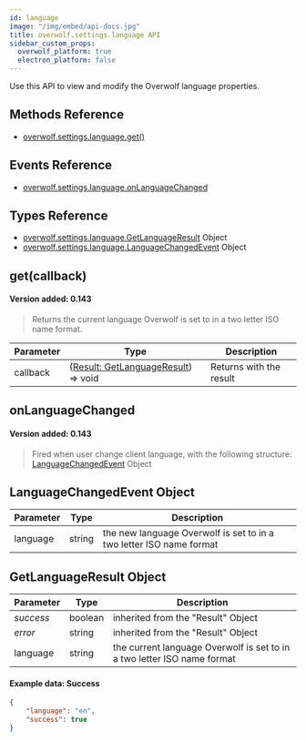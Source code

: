 ```yaml
---
id: language
image: "/img/embed/api-docs.jpg"
title: overwolf.settings.language API
sidebar_custom_props:
  overwolf_platform: true
  electron_platform: false
---
```


Use this API to view and modify the Overwolf language properties.

## Methods Reference

* [overwolf.settings.language.get()](#getcallback)

## Events Reference

* [overwolf.settings.language.onLanguageChanged](#onlanguagechanged)

## Types Reference

* [overwolf.settings.language.GetLanguageResult](#getlanguageresult-object) Object
* [overwolf.settings.language.LanguageChangedEvent](#getlanguageresult-object) Object

## get(callback)
#### Version added: 0.143

> Returns the current language Overwolf is set to in a two letter ISO name format.

Parameter | Type                  | Description                                     |
--------- | ----------------------| ----------------------------------------------- |
callback  | ([Result: GetLanguageResult](#getlanguageresult-object)) => void  | Returns with the result      |

## onLanguageChanged
#### Version added: 0.143

> Fired when user change client language, with the following structure: [LanguageChangedEvent](#languagechangedevent-object) Object

## LanguageChangedEvent Object

Parameter   | Type                              | Description           |
------------| ----------------------------------|---------------------- |
language    |  string                           | the new language Overwolf is set to in a two letter ISO name format  | 


## GetLanguageResult Object

Parameter          | Type     | Description                                 |
-------------------| ---------| ------------------------------------------- |
*success*          | boolean  | inherited from the "Result" Object          |
*error*            | string   | inherited from the "Result" Object          |
language           | string   | the current language Overwolf is set to in a two letter ISO name format  |

#### Example data: Success

```json
{
    "language": "en",
    "success": true
}
```
